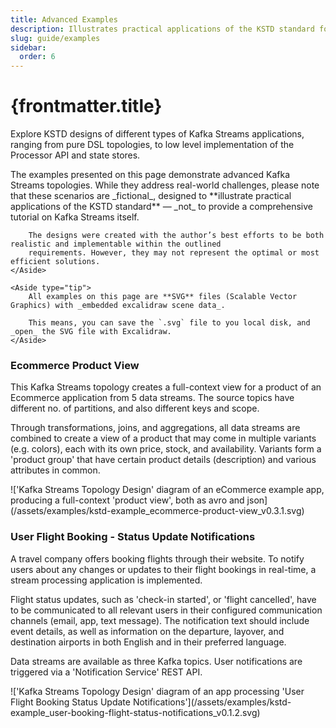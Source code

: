 ```yaml
---
title: Advanced Examples
description: Illustrates practical applications of the KSTD standard for Kafka Streams applications that solve real-world challenges.
slug: guide/examples
sidebar:
  order: 6
---
```



# {frontmatter.title}

Explore KSTD designs of different types of Kafka Streams applications, ranging from pure DSL topologies, to low level
implementation of the Processor API and state stores.

<div class="[&_strong]:font-semibold">
    <Aside type="note" title="Disclaimer">
        The examples presented on this page demonstrate advanced Kafka Streams topologies. While they address real-world
        challenges, please note that these scenarios are _fictional_, designed to **illustrate practical applications of
        the KSTD standard** — _not_ to provide a comprehensive tutorial on Kafka Streams itself.

        The designs were created with the author’s best efforts to be both realistic and implementable within the outlined
        requirements. However, they may not represent the optimal or most efficient solutions.
    </Aside>

    <Aside type="tip">
        All examples on this page are **SVG** files (Scalable Vector Graphics) with _embedded excalidraw scene data_.

        This means, you can save the `.svg` file to you local disk, and _open_ the SVG file with Excalidraw.
    </Aside>
</div>


### Ecommerce Product View

This Kafka Streams topology creates a full-context view for a product of an Ecommerce application from 5 data streams.
The source topics have different no. of partitions, and also different keys and scope.

Through transformations, joins, and aggregations, all data streams are combined to create a view of a product
that may come in multiple variants (e.g. colors), each with its own price, stock, and availability. Variants form
a 'product group' that have certain product details (description) and various attributes in common.

<div class="my-12 images-zoomable [&>img]:w-full [&>img]:rounded-lg">
    !['Kafka Streams Topology Design' diagram of an eCommerce example app, producing a full-context 'product view', both as avro and json](/assets/examples/kstd-example_ecommerce-product-view_v0.3.1.svg)
</div>


### User Flight Booking - Status Update Notifications

A travel company offers booking flights through their website. To notify users about any changes or updates to their
flight bookings in real-time, a stream processing application is implemented.

Flight status updates, such as 'check-in started', or 'flight cancelled', have to be communicated to all relevant users
in their configured communication channels (email, app, text message). The notification text should include event
details, as well as information on the departure, layover, and destination airports in both English and in their
preferred language.

Data streams are available as three Kafka topics. User notifications are triggered via a 'Notification Service' REST API.

<div class="my-12 images-zoomable [&>img]:w-full [&>img]:rounded-lg">
    !['Kafka Streams Topology Design' diagram of an app processing 'User Flight Booking Status Update Notifications'](/assets/examples/kstd-example_user-booking-flight-status-notifications_v0.1.2.svg)
</div>

<GlobalMediumZoom />
